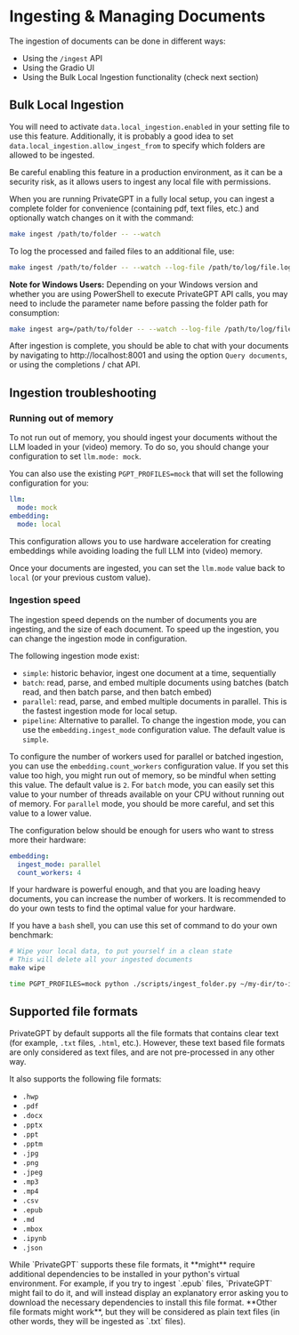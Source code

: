 # Ingesting & Managing Documents

The ingestion of documents can be done in different ways:

* Using the `/ingest` API
* Using the Gradio UI
* Using the Bulk Local Ingestion functionality (check next section)

## Bulk Local Ingestion

You will need to activate `data.local_ingestion.enabled` in your setting file to use this feature. Additionally,
it is probably a good idea to set `data.local_ingestion.allow_ingest_from` to specify which folders are allowed to be ingested.

<Callout intent = "warning">
Be careful enabling this feature in a production environment, as it can be a security risk, as it allows users to
ingest any local file with permissions.
</Callout>

When you are running PrivateGPT in a fully local setup, you can ingest a complete folder for convenience (containing
pdf, text files, etc.)
and optionally watch changes on it with the command:

```bash
make ingest /path/to/folder -- --watch
```

To log the processed and failed files to an additional file, use:

```bash
make ingest /path/to/folder -- --watch --log-file /path/to/log/file.log
```

**Note for Windows Users:** Depending on your Windows version and whether you are using PowerShell to execute
PrivateGPT API calls, you may need to include the parameter name before passing the folder path for consumption:

```bash
make ingest arg=/path/to/folder -- --watch --log-file /path/to/log/file.log
```

After ingestion is complete, you should be able to chat with your documents
by navigating to http://localhost:8001 and using the option `Query documents`,
or using the completions / chat API.

## Ingestion troubleshooting

### Running out of memory

To not run out of memory, you should ingest your documents without the LLM loaded in your (video) memory.
To do so, you should change your configuration to set `llm.mode: mock`.

You can also use the existing `PGPT_PROFILES=mock` that will set the following configuration for you:

```yaml
llm:
  mode: mock
embedding:
  mode: local
```

This configuration allows you to use hardware acceleration for creating embeddings while avoiding loading the full LLM into (video) memory.

Once your documents are ingested, you can set the `llm.mode` value back to `local` (or your previous custom value).

### Ingestion speed

The ingestion speed depends on the number of documents you are ingesting, and the size of each document.
To speed up the ingestion, you can change the ingestion mode in configuration.

The following ingestion mode exist:
* `simple`: historic behavior, ingest one document at a time, sequentially
* `batch`: read, parse, and embed multiple documents using batches (batch read, and then batch parse, and then batch embed)
* `parallel`: read, parse, and embed multiple documents in parallel. This is the fastest ingestion mode for local setup.
* `pipeline`: Alternative to parallel.
To change the ingestion mode, you can use the `embedding.ingest_mode` configuration value. The default value is `simple`.

To configure the number of workers used for parallel or batched ingestion, you can use
the `embedding.count_workers` configuration value. If you set this value too high, you might run out of
memory, so be mindful when setting this value. The default value is `2`.
For `batch` mode, you can easily set this value to your number of threads available on your CPU without
running out of memory. For `parallel` mode, you should be more careful, and set this value to a lower value.

The configuration below should be enough for users who want to stress more their hardware:
```yaml
embedding:
  ingest_mode: parallel
  count_workers: 4
```

If your hardware is powerful enough, and that you are loading heavy documents, you can increase the number of workers.
It is recommended to do your own tests to find the optimal value for your hardware.

If you have a `bash` shell, you can use this set of command to do your own benchmark:

```bash
# Wipe your local data, to put yourself in a clean state
# This will delete all your ingested documents
make wipe

time PGPT_PROFILES=mock python ./scripts/ingest_folder.py ~/my-dir/to-ingest/
```

## Supported file formats

PrivateGPT by default supports all the file formats that contains clear text (for example, `.txt` files, `.html`, etc.).
However, these text based file formats are only considered as text files, and are not pre-processed in any other way.

It also supports the following file formats:
* `.hwp`
* `.pdf`
* `.docx`
* `.pptx`
* `.ppt`
* `.pptm`
* `.jpg`
* `.png`
* `.jpeg`
* `.mp3`
* `.mp4`
* `.csv`
* `.epub`
* `.md`
* `.mbox`
* `.ipynb`
* `.json`

<Callout intent = "info">
While `PrivateGPT` supports these file formats, it **might** require additional
dependencies to be installed in your python's virtual environment.
For example, if you try to ingest `.epub` files, `PrivateGPT` might fail to do it, and will instead display an
explanatory error asking you to download the necessary dependencies to install this file format.
</Callout>

<Callout intent = "info">
**Other file formats might work**, but they will be considered as plain text
files (in other words, they will be ingested as `.txt` files).
</Callout>

